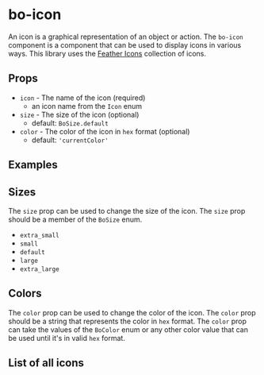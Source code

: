 
<Meta
	title="Components/bo-icon"
	component={BoIconStories.BoIcon}
/>

# bo-icon

An icon is a graphical representation of an object or action. The `bo-icon` component is a component that can be used to display icons in various ways.
This library uses the [Feather Icons](https://feathericons.com/) collection of icons.

## Props

- `icon` - The name of the icon (required)
  - an icon name from the `Icon` enum
- `size` - The size of the icon (optional)
  - default: `BoSize.default`
- `color` - The color of the icon in `hex` format (optional)
  - default: `'currentColor'`

## Examples

<Canvas of={BoIconStories.Example} />
<Controls of={BoIconStories.Example} />

## Sizes

The `size` prop can be used to change the size of the icon. The `size` prop should be a member of the `BoSize` enum.

- `extra_small`
- `small`
- `default`
- `large`
- `extra_large`

<Canvas of={BoIconStories.Sizes} />

## Colors

The `color` prop can be used to change the color of the icon. The `color` prop should be a string that represents the color in `hex` format.
The `color` prop can take the values of the `BoColor` enum or any other color value that can be used until it's in valid `hex` format.

<Canvas of={BoIconStories.Colors} />

## List of all icons

<Canvas of={BoIconStories.AllIcons} />
